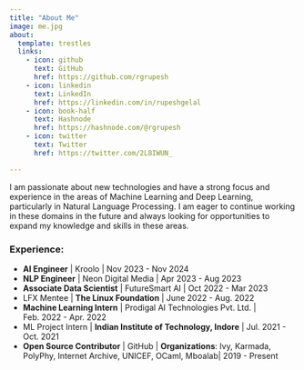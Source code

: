 ```yaml
---
title: "About Me"
image: me.jpg
about:
  template: trestles
  links:
    - icon: github
      text: GitHub
      href: https://github.com/rgrupesh
    - icon: linkedin
      text: LinkedIn
      href: https://linkedin.com/in/rupeshgelal
    - icon: book-half
      text: Hashnode
      href: https://hashnode.com/@rgrupesh 
    - icon: twitter
      text: Twitter
      href: https://twitter.com/2L8IWUN_

---
```


I am passionate about new technologies and have a strong focus and experience in the areas of Machine Learning and Deep Learning, particularly in Natural Language Processing. 
I am eager to continue working in these domains in the future and always looking for opportunities to expand my knowledge and skills in these areas.

### Experience:
- **AI Engineer** | Kroolo  | Nov 2023 - Nov 2024
- **NLP Engineer** | Neon Digital Media  | Apr 2023 - Aug 2023
- **Associate Data Scientist** | FutureSmart AI | Oct 2022 - Mar 2023
- LFX Mentee | **The Linux Foundation** | June 2022 - Aug. 2022
- **Machine Learning Intern** | Prodigal AI Technologies Pvt. Ltd. | Feb. 2022 - Apr. 2022
- ML Project Intern | **Indian Institute of Technology, Indore** | Jul. 2021 - Oct. 2021
- **Open Source Contributor** | GitHub | **Organizations**: Ivy, Karmada, PolyPhy, Internet Archive, UNICEF, OCaml, Mboalab| 2019 - Present

